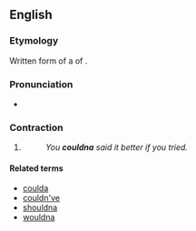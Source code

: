 ==English==

===Etymology===
Written form of a {{w|reduction (linguistics)|reduction}} of {{m|en|[[could]] [[not]] [[have]]}}.

===Pronunciation===
* {{IPA|en|/ˈkʊdnə/|/-n̩ə/}}

===Contraction===
{{en-cont}}

# {{lb|en|chiefly|_|slang}} {{contraction of|en|[[could]] [[not]] [[have]]}}
#: ''You '''couldna''' said it better if you tried.''

====Related terms====
* [[coulda]]
* [[couldn've]]
* [[shouldna]]
* [[wouldna]]